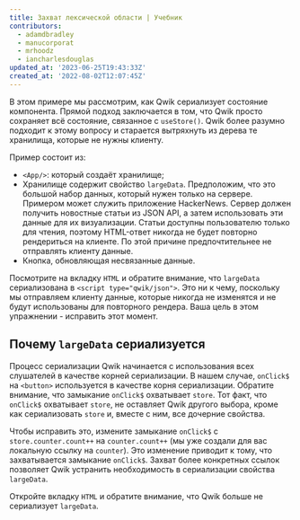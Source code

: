 ```yaml
---
title: Захват лексической области | Учебник
contributors:
  - adamdbradley
  - manucorporat
  - mrhoodz
  - iancharlesdouglas
updated_at: '2023-06-25T19:43:33Z'
created_at: '2022-08-02T12:07:45Z'
---
```


В этом примере мы рассмотрим, как Qwik сериализует состояние компонента. Прямой подход заключается в том, что Qwik просто сохраняет всё состояние, связанное с `useStore()`. Qwik более разумно подходит к этому вопросу и старается вытряхнуть из дерева те хранилища, которые не нужны клиенту.

Пример состоит из:

- `<App/>`: который создаёт хранилище;
- Хранилище содержит свойство `largeData`. Предположим, что это большой набор данных, который нужен только на сервере. Примером может служить приложение HackerNews. Сервер должен получить новостные статьи из JSON API, а затем использовать эти данные для их визуализации. Статьи доступны пользователю только для чтения, поэтому HTML-ответ никогда не будет повторно рендериться на клиенте. По этой причине предпочтительнее не отправлять клиенту данные.
- Кнопка, обновляющая несвязанные данные.

Посмотрите на вкладку `HTML` и обратите внимание, что `largeData` сериализована в `<script type="qwik/json">`. Это ни к чему, поскольку мы отправляем клиенту данные, которые никогда не изменятся и не будут использованы для повторного рендера. Ваша цель в этом упражнении - исправить этот момент.

## Почему `largeData` сериализуется

Процесс сериализации Qwik начинается с использования всех слушателей в качестве корней сериализации. В нашем случае, `onClick$` на `<button>` используется в качестве корня сериализации. Обратите внимание, что замыкание `onClick$` охватывает `store`. Тот факт, что `onClick$` охватывает `store`, не оставляет Qwik другого выбора, кроме как сериализовать `store` и, вместе с ним, все дочерние свойства.

Чтобы исправить это, измените замыкание `onClick$` с `store.counter.count++` на `counter.count++` (мы уже создали для вас локальную ссылку на `counter`). Это изменение приводит к тому, что захватывается замыкание `onClick$`. Захват более конкретных ссылок позволяет Qwik устранить необходимость в сериализации свойства `largeData`.

Откройте вкладку `HTML` и обратите внимание, что Qwik больше не сериализует `largeData`.
